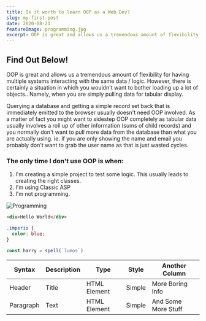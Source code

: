 ```yaml
---
title: Is it worth to learn OOP as a Web Dev?
slug: my-first-post
date: 2020-08-21
featureImage: programming.jpg
excerpt: OOP is great and allows us a tremendous amount of flexibility for having multiple systems interact...
---
```


## Find Out Below!

OOP is great and allows us a tremendous amount of flexibility for having multiple systems interacting with the same data / logic. However, there is certainly a situation in which you wouldn't want to bother loading up a lot of objects.. Namely, when you are simply pulling data for tabular display.

Querying a database and getting a simple record set back that is immediately emitted to the browser usually doesn't need OOP involved. As a matter of fact you might want to sidestep OOP completely as tabular data usually involves a roll up of other information (sums of child records) and you normally don't want to pull more data from the database than what you are actually using. ie. if you are only showing the name and email you probably don't want to grab the user name as that is just wasted cycles.

### The only time I don't use OOP is when:
1. I'm creating a simple project to test some logic. This usually leads to creating the right classes.
2. I'm using Classic ASP
3. I'm not programming.

![Programming](programming.jpg)

```html
<div>Hello World</div>
```

```css
.imperio {
  color: blue;
}
```

```js
const harry = spell(`lumos`)
```

| Syntax    | Description | Type         | Style  | Another Column      |
| --------- | ----------- | ------------ | ------ | ------------------- |
| Header    | Title       | HTML Element | Simple | More Boring Info    |
| Paragraph | Text        | HTML Element | Simple | And Some More Stuff |
